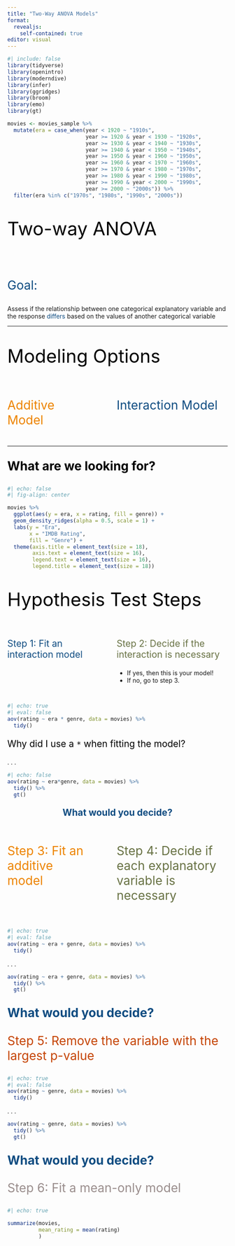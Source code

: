 ```yaml
---
title: "Two-Way ANOVA Models"
format: 
  revealjs:
    self-contained: true
editor: visual
---
```


```r
#| include: false
library(tidyverse)
library(openintro)
library(moderndive)
library(infer)
library(ggridges)
library(broom)
library(emo)
library(gt)

movies <- movies_sample %>% 
  mutate(era = case_when(year < 1920 ~ "1910s", 
                         year >= 1920 & year < 1930 ~ "1920s", 
                         year >= 1930 & year < 1940 ~ "1930s", 
                         year >= 1940 & year < 1950 ~ "1940s", 
                         year >= 1950 & year < 1960 ~ "1950s", 
                         year >= 1960 & year < 1970 ~ "1960s", 
                         year >= 1970 & year < 1980 ~ "1970s", 
                         year >= 1980 & year < 1990 ~ "1980s", 
                         year >= 1990 & year < 2000 ~ "1990s", 
                         year >= 2000 ~ "2000s")) %>% 
  filter(era %in% c("1970s", "1980s", "1990s", "2000s"))
```

::: {style="font-size: 3em; color: #000000;"}
Two-way ANOVA
:::

</br>

::: {style="font-size: 2em; color: #0F4C81;"}
Goal:
:::

Assess if the relationship between one categorical explanatory variable and the response [differs]{style="color: #0F4C81"} based on the values of another categorical variable

------------------------------------------------------------------------

::: {style="font-size: 3em; color: #000000;"}
Modeling Options
:::

::: columns
::: {.column width="40%"}
::: {style="font-size: 2em; color: #ed8402;"}
Additive Model
:::
:::

::: {.column width="5%"}
:::

::: {.column width="55%"}
::: {style="font-size: 2em; color: #0F4C81;"}
Interaction Model
:::
:::
:::

------------------------------------------------------------------------

::: {style="font-size: 2em; color: #000000;"}
**What are we looking for?**
:::

```r
#| echo: false
#| fig-align: center

movies %>% 
  ggplot(aes(y = era, x = rating, fill = genre)) + 
  geom_density_ridges(alpha = 0.5, scale = 1) +
  labs(y = "Era", 
       x = "IMDB Rating", 
       fill = "Genre") + 
  theme(axis.title = element_text(size = 18), 
        axis.text = element_text(size = 16), 
        legend.text = element_text(size = 16),
        legend.title = element_text(size = 18))
```

## 

::: {style="font-size: 3em; color: #000000;"}
Hypothesis Test Steps
:::

::: columns
::: {.column width="40%"}
::: {style="font-size: 1.5em; color: #0F4C81;"}
Step 1: Fit an interaction model
:::
:::

::: {.column width="5%"}
:::

::: {.column width="55%"}
::: {style="font-size: 1.5em; color: #687244;"}
Step 2: Decide if the interaction is necessary
:::

-   If yes, then this is your model!
-   If no, go to step 3.
:::
:::

## 

```r
#| echo: true
#| eval: false
aov(rating ~ era * genre, data = movies) %>% 
  tidy()
```

::: {style="font-size: 1.5em; color: #000000;"}
Why did I use a `*` when fitting the model?
:::

. . .

```r
#| echo: false
aov(rating ~ era*genre, data = movies) %>% 
  tidy() %>% 
  gt() 
```

<center>

::: {style="font-size: 1.5em; color: #0F4C81;"}
**What would you decide?**
:::

</center>

## 

::: columns
::: {.column width="40%"}
::: {style="font-size: 2em; color: #ed8402;"}
Step 3: Fit an additive model
:::
:::

::: {.column width="5%"}
:::

::: {.column width="55%"}
::: {style="font-size: 2em; color: #687244;"}
Step 4: Decide if each explanatory variable is necessary
:::
:::
:::

## 

```r
#| echo: true
#| eval: false
aov(rating ~ era + genre, data = movies) %>% 
  tidy()
```

. . .

```r
aov(rating ~ era + genre, data = movies) %>% 
  tidy() %>% 
  gt() 
```

::: {style="font-size: 2em; color: #0F4C81;"}
**What would you decide?**
:::

## 

::: {style="font-size: 2em; color: #c54405;"}
Step 5: Remove the variable with the largest p-value
:::

```r
#| echo: true
#| eval: false
aov(rating ~ genre, data = movies) %>% 
  tidy()
```

. . .

```r
aov(rating ~ genre, data = movies) %>% 
  tidy() %>% 
  gt() 
```

::: {style="font-size: 2em; color: #0F4C81;"}
**What would you decide?**
:::

## 

::: {style="font-size: 2em; color: #9a8e8d;"}
Step 6: Fit a mean-only model
:::

```r
#| echo: true

summarize(movies,
          mean_rating = mean(rating)
          )
```
